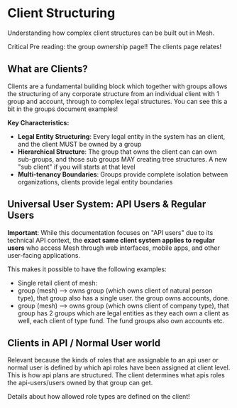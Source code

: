 # Client Structuring

Understanding how complex client structures can be built out in Mesh.

Critical Pre reading: the group ownership page!! The clients page relates!

## What are Clients?

Clients are a fundamental building block which together with groups allows the structuring of any corporate structure from an individual client with 1 group and account, through to complex legal structures.
You can see this a bit in the groups document examples!

**Key Characteristics:**
- **Legal Entity Structuring**: Every legal entity in the system has an client, and the client MUST be owned by a group
- **Hierarchical Structure**: The group that owns the client can can own sub-groups, and those sub groups MAY creating tree structures. A new "sub client" if you will starts at that level
- **Multi-tenancy Boundaries**: Groups provide complete isolation between organizations, clients provide legal entity boundaries

## Universal User System: API Users & Regular Users

**Important**: While this documentation focuses on "API users" due to its technical API context, the **exact same client system applies to regular users** who access Mesh through web interfaces, mobile apps, and other user-facing applications.

This makes it possible to have the following examples:
- Single retail client of mesh:
- group (mesh) --> owns group (which owns client of natural person type), that group also has a single user. the group owns accounts, done.
- group (mesh) --> owns group (which owns client of company type), that group has 2 groups which are legal entities as they each own a client as well, each client of type fund. The fund groups also own accounts etc.

## Clients in API / Normal User world
Relevant because the kinds of roles that are assignable to an api user or normal user is defined by which api roles have been assigned at client level. This is how api plans are structured. The client determines what apis roles the api-users/users owned by that group can get.

Details about how allowed role types are defined on the client!